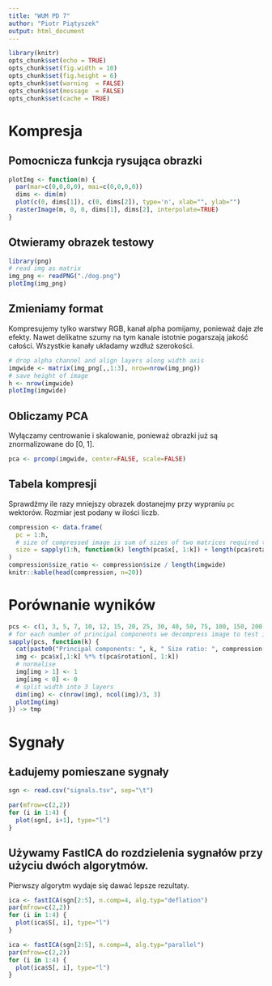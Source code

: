 ```yaml
---
title: "WUM PD 7"
author: "Piotr Piątyszek"
output: html_document
---
```


```r
library(knitr)
opts_chunk$set(echo = TRUE)
opts_chunk$set(fig.width = 10)
opts_chunk$set(fig.height = 6)
opts_chunk$set(warning  = FALSE)
opts_chunk$set(message  = FALSE)
opts_chunk$set(cache = TRUE)
```

# Kompresja

## Pomocnicza funkcja rysująca obrazki
```r
plotImg <- function(m) {
  par(mar=c(0,0,0,0), mai=c(0,0,0,0))
  dims <- dim(m)
  plot(c(0, dims[1]), c(0, dims[2]), type='n', xlab="", ylab="")
  rasterImage(m, 0, 0, dims[1], dims[2], interpolate=TRUE)
}
```

## Otwieramy obrazek testowy
```r
library(png)
# read img as matrix
img_png <- readPNG("./dog.png")
plotImg(img_png)
```

## Zmieniamy format
Kompresujemy tylko warstwy RGB, kanał alpha pomijamy, ponieważ daje złe efekty. Nawet delikatne szumy na tym kanale istotnie pogarszają jakość całości. Wszystkie kanały układamy wzdłuż szerokości.
```r
# drop alpha channel and align layers along width axis
imgwide <- matrix(img_png[,,1:3], nrow=nrow(img_png))
# save height of image
h <- nrow(imgwide)
plotImg(imgwide)
```

## Obliczamy PCA
Wyłączamy centrowanie i skalowanie, ponieważ obrazki już są znormalizowane do [0, 1].
```r
pca <- prcomp(imgwide, center=FALSE, scale=FALSE)
```

## Tabela kompresji
Sprawdźmy ile razy mniejszy obrazek dostanejmy przy wypraniu `pc` wektorów. Rozmiar jest podany w ilości liczb.
```r
compression <- data.frame(
  pc = 1:h,
  # size of compressed image is sum of sizes of two matrices required to recreate image: x, rotation
  size = sapply(1:h, function(k) length(pca$x[, 1:k]) + length(pca$rotation[,1:k]))
)
compression$size_ratio <- compression$size / length(imgwide)
knitr::kable(head(compression, n=20))
```

# Porównanie wyników
```r
pcs <- c(1, 3, 5, 7, 10, 12, 15, 20, 25, 30, 40, 50, 75, 100, 150, 200)
# for each number of principal components we decompress image to test it quality
sapply(pcs, function(k) { 
  cat(paste0("Principal components: ", k, " Size ratio: ", compression[k, ]$size_ratio), "\n")
  img <- pca$x[,1:k] %*% t(pca$rotation[, 1:k])
  # normalise
  img[img > 1] <- 1
  img[img < 0] <- 0
  # split width into 3 layers
  dim(img) <- c(nrow(img), ncol(img)/3, 3)
  plotImg(img)
}) -> tmp
```

# Sygnały

## Ładujemy pomieszane sygnały
```r
sgn <- read.csv("signals.tsv", sep="\t")

par(mfrow=c(2,2))
for (i in 1:4) {
  plot(sgn[, i+1], type="l")
}
```

## Używamy FastICA do rozdzielenia sygnałów przy użyciu dwóch algorytmów.
Pierwszy algorytm wydaje się dawać lepsze rezultaty.
```r
ica <- fastICA(sgn[2:5], n.comp=4, alg.typ="deflation")
par(mfrow=c(2,2))
for (i in 1:4) {
  plot(ica$S[, i], type="l")
}

ica <- fastICA(sgn[2:5], n.comp=4, alg.typ="parallel")
par(mfrow=c(2,2))
for (i in 1:4) {
  plot(ica$S[, i], type="l")
}
```
